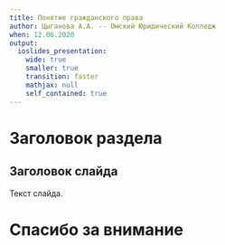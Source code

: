 ```yaml
---
title: Понятие гражданского права
author: Цыганова А.А. -- Омский Юридический Колледж
when: 12.06.2020
output:
  ioslides_presentation:
    wide: true
    smaller: true
    transition: faster
    mathjax: null
    self_contained: true
---
```


<style>
p {
  text-align: justify;
}
</style>

# Заголовок раздела

## Заголовок слайда

Текст слайда.

# Спасибо за внимание
